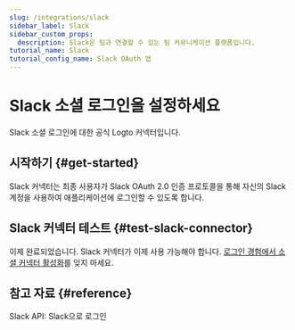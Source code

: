 ```yaml
---
slug: /integrations/slack
sidebar_label: Slack
sidebar_custom_props:
  description: Slack은 팀과 연결할 수 있는 팀 커뮤니케이션 플랫폼입니다.
tutorial_name: Slack
tutorial_config_name: Slack OAuth 앱
---
```




# Slack 소셜 로그인을 설정하세요

Slack 소셜 로그인에 대한 공식 Logto 커넥터입니다.

<GuideTip />

## 시작하기 \{#get-started}

Slack 커넥터는 최종 사용자가 Slack OAuth 2.0 인증 프로토콜을 통해 자신의 Slack 계정을 사용하여 애플리케이션에 로그인할 수 있도록 합니다.

<Integration />

## Slack 커넥터 테스트 \{#test-slack-connector}

이제 완료되었습니다. Slack 커넥터가 이제 사용 가능해야 합니다. [로그인 경험에서 소셜 커넥터 활성화](/connectors/social-connectors/#enable-social-sign-in)를 잊지 마세요.

## 참고 자료 \{#reference}

<Url href="https://api.slack.com/authentication/sign-in-with-slack">
  Slack API: Slack으로 로그인
</Url>
